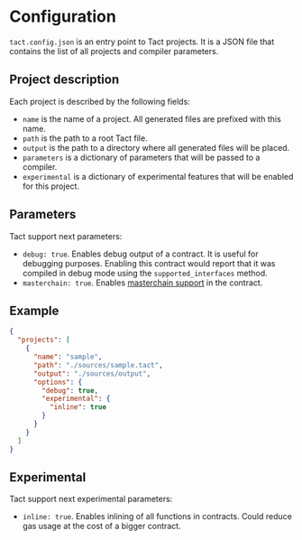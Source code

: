 # Configuration

`tact.config.json` is an entry point to Tact projects. It is a JSON file that contains the list of all projects and compiler parameters.

## Project description

Each project is described by the following fields:
* `name` is the name of a project. All generated files are prefixed with this name.
* `path` is the path to a root Tact file.
* `output` is the path to a directory where all generated files will be placed.
* `parameters` is a dictionary of parameters that will be passed to a compiler.
* `experimental` is a dictionary of experimental features that will be enabled for this project.

## Parameters

Tact support next parameters:
* `debug: true`. Enables debug output of a contract. It is useful for debugging purposes. Enabling this contract would report that it was compiled in debug mode using the `supported_interfaces` method.
* `masterchain: true`. Enables [masterchain support](/language/guides/masterchain) in the contract.

## Example

```json
{
  "projects": [
    {
      "name": "sample",
      "path": "./sources/sample.tact",
      "output": "./sources/output",
      "options": {
        "debug": true,
        "experimental": {
          "inline": true
        }
      }
    }
  ]
}
```

## Experimental

Tact support next experimental parameters:

* `inline: true`. Enables inlining of all functions in contracts. Could reduce gas usage at the cost of a bigger contract.
